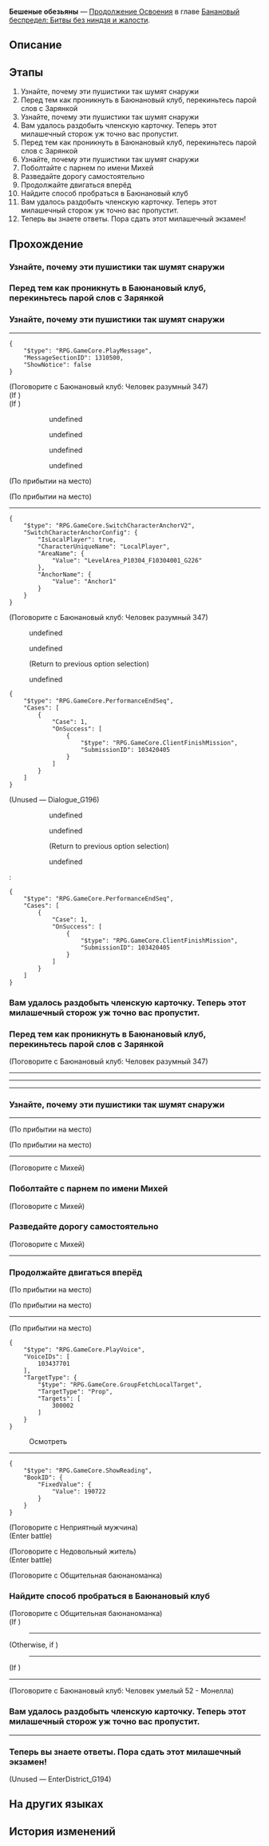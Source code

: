 {{Дополнить|Диалоги.}}
{{Миссия Инфобокс
|id              = 1034204
|Название        = 
|Изображение     = Миссия Освоения Бешеные обезьяны.png
|Тип             = Продолжение Освоения
|События         = 
|Глава           = Банановый беспредел: Битвы без ниндзя и жалости
|Условия         = Завершена [[Продолжение Освоения]] ''[[Четыреста бананов]]''
|Персонажи       = Баюнановый клуб: Человек разумный 347; Бутхилл; Михей; Общительная баюнаноманка; Первопроходец
|СтартЛокация    = [[Пенакония]] — [[Риф потока сновидений]]
|Локации         = Риф потока сновидений
|Предыдущая      = Четыреста бананов
|Следующая       = Заводной банан
|Награды         = Опыт Освоения*300; Звёздный нефрит*40; Очищенный эфир*3; Утраченный кристалл*3; Кредиты*30 000
}}
'''Бешеные обезьяны''' — [[Продолжение Освоения]] в главе [[Банановый беспредел: Битвы без ниндзя и жалости]].

==Описание==
{{Описание|В первозданном Мире грёз, куда не может дотянуться Семья, уже долгое время скрывается другой рейнджер по имени Бутхилл. С ним тоже случилось нечто странное: организация, которая именует себя Баюнановым клубом, захватила площадь в Рифе потока сновидений, чтобы пропагандировать причудливую идеологию Баюнановой обезьянки. Этот рейнджер с невыносимым характером, который вовсе и не желает, чтобы его выносили, начал собственную охоту. С помощью Зарянки он нашёл способ внедриться в Баюнановый клуб...}}

==Этапы==
# Узнайте, почему эти пушистики так шумят снаружи
# Перед тем как проникнуть в Баюнановый клуб, перекиньтесь парой слов с Зарянкой
# Узнайте, почему эти пушистики так шумят снаружи
# Вам удалось раздобыть членскую карточку. Теперь этот милашечный сторож уж точно вас пропустит.
# Перед тем как проникнуть в Баюнановый клуб, перекиньтесь парой слов с Зарянкой
# Узнайте, почему эти пушистики так шумят снаружи
# Поболтайте с парнем по имени Михей
# Разведайте дорогу самостоятельно
# Продолжайте двигаться вперёд
# Найдите способ пробраться в Баюнановый клуб
# Вам удалось раздобыть членскую карточку. Теперь этот милашечный сторож уж точно вас пропустит.
# Теперь вы знаете ответы. Пора сдать этот милашечный экзамен!

==Прохождение==
{{Дополнить}}

===Узнайте, почему эти пушистики так шумят снаружи===
{{Описание миссии|локация=Риф потока сновидений|Вам пришлось потратить очень много сил, чтобы заставить подконтрольный Семье мем перенести вас в эту глухомань. Здесь вы не нашли никаких зацепок, которые приблизили бы вас к цели, и погода была ужасная, но солодовый сок оказался вполне сносным.<br />Снаружи очень шумно. Может, на любовь напрашиваются?}}
{{Диалог Начало}}
:{{tx}}
{{Диалог Конец}}

===Перед тем как проникнуть в Баюнановый клуб, перекиньтесь парой слов с Зарянкой===
{{Описание миссии|локация=Риф потока сновидений|Наконец-то вы нашли зацепку. Эти милые пушистики считают обезьяну своим пращуром. В наше время кого только не принимают за собственных предков. Сегодня это обезьяна, а завтра - банан. Глядишь, однажды и вы сгодитесь на роль их прародителя.<br />Придумайте способ, как пробраться в их вотчину. Не знаете как? А эта штука у вас на поясе - просто побрякушка?}}
{{Диалог Начало}}
{{Диалог Конец}}

===Узнайте, почему эти пушистики так шумят снаружи===
{{Описание миссии|локация=Риф потока сновидений|Вам пришлось потратить очень много сил, чтобы заставить подконтрольный Семье мем перенести вас в эту глухомань. Здесь вы не нашли никаких зацепок, которые приблизили бы вас к цели, и погода была ужасная, но солодовый сок оказался вполне сносным.<br />Снаружи очень шумно. Может, на любовь напрашиваются?}}
{{Диалог Начало}}
----
<pre>{
	"$type": "RPG.GameCore.PlayMessage",
	"MessageSectionID": 1310500,
	"ShowNotice": false
}</pre>

;(Поговорите с Баюнановый клуб: Человек разумный 347)
;(If {{cx}}<!--SubMission Finish: 103420411-->)
;(If {{cx}}<!--SubMission not Finish: 103420411-->)
:<!--Unknown TalkSentence: 103437601-->
:<!--Unknown TalkSentence: 103437602-->
:<!--Unknown TalkSentence: 103437603-->
:<!--Unknown TalkSentence: 103437604-->
:<!--Unknown TalkSentence: 103437605-->
:<!--Unknown TalkSentence: 103437606-->
:<!--Unknown TalkSentence: 103437607-->
:<!--Unknown TalkSentence: 103437608-->
:<!--Unknown TalkSentence: 103437609-->
:<!--Unknown TalkSentence: 103437610-->
:<!--Unknown TalkSentence: 103437611-->
:<!--Unknown TalkSentence: 103437612-->
:<!--Unknown TalkSentence: 103437613-->
::{{Диалог|Стрелка}} undefined
::{{Диалог|Стрелка}} undefined
::{{Диалог|Стрелка}} undefined
::{{Диалог|Стрелка}} undefined
;(По прибытии на место)

;(По прибытии на место)
----
<!--Unknown TalkSentence: 103437201-->
<!--Unknown TalkSentence: 103437202-->
<pre>{
	"$type": "RPG.GameCore.SwitchCharacterAnchorV2",
	"SwitchCharacterAnchorConfig": {
		"IsLocalPlayer": true,
		"CharacterUniqueName": "LocalPlayer",
		"AreaName": {
			"Value": "LevelArea_P10304_F10304001_G226"
		},
		"AnchorName": {
			"Value": "Anchor1"
		}
	}
}</pre>

;(Поговорите с Баюнановый клуб: Человек разумный 347)
:{{tx}}
:{{Диалог|Стрелка}} undefined
:<!--Unknown TalkSentence: 103438006-->
::{{tx}}
:{{Диалог|Разговор}} undefined
:<!--Unknown TalkSentence: 103438004-->
::{{tx}}
:;(Return to previous option selection)
:{{Диалог|Выход}} undefined
<pre>{
	"$type": "RPG.GameCore.PerformanceEndSeq",
	"Cases": [
		{
			"Case": 1,
			"OnSuccess": [
				{
					"$type": "RPG.GameCore.ClientFinishMission",
					"SubmissionID": 103420405
				}
			]
		}
	]
}</pre>

;(Unused &mdash; Dialogue_G196)
:{{tx}}
::{{Диалог|Стрелка}} undefined
::<!--Unknown TalkSentence: 103438006-->
:::{{tx}}
::{{Диалог|Разговор}} undefined
::<!--Unknown TalkSentence: 103438004-->
:::{{tx}}
::;(Return to previous option selection)
::{{Диалог|Выход}} undefined
:<pre>{
	"$type": "RPG.GameCore.PerformanceEndSeq",
	"Cases": [
		{
			"Case": 1,
			"OnSuccess": [
				{
					"$type": "RPG.GameCore.ClientFinishMission",
					"SubmissionID": 103420405
				}
			]
		}
	]
}</pre>
{{Диалог Конец}}

===Вам удалось раздобыть членскую карточку. Теперь этот милашечный сторож уж точно вас пропустит.===
{{Описание миссии|локация=Риф потока сновидений|Наконец-то вы нашли зацепку. Эти милые пушистики считают обезьяну своим пращуром. В наше время кого только не принимают за собственных предков. Сегодня это обезьяна, а завтра - банан. Глядишь, однажды и вы сгодитесь на роль их прародителя.<br />Придумайте способ, как пробраться в их вотчину. Не знаете как? А эта штука у вас на поясе - просто побрякушка?}}
{{Диалог Начало}}
{{Диалог Конец}}

===Перед тем как проникнуть в Баюнановый клуб, перекиньтесь парой слов с Зарянкой===
{{Диалог Начало}}

;(Поговорите с Баюнановый клуб: Человек разумный 347)
----
<!--Unknown TalkSentence: 103438103-->
----
:{{tx}}
----
:{{tx}}
{{Диалог Конец}}

===Узнайте, почему эти пушистики так шумят снаружи===
{{Описание миссии|локация=Риф потока сновидений|Вам пришлось потратить очень много сил, чтобы заставить подконтрольный Семье мем перенести вас в эту глухомань. Здесь вы не нашли никаких зацепок, которые приблизили бы вас к цели, и погода была ужасная, но солодовый сок оказался вполне сносным.<br />Снаружи очень шумно. Может, на любовь напрашиваются?}}
{{Диалог Начало}}
----
:{{tx}}
;(По прибытии на место)

;(По прибытии на место)
:{{tx}}
----
:{{tx}}
<!--Unknown TalkSentence: 103436801-->

;(Поговорите с Михей)
{{Диалог Конец}}

===Поболтайте с парнем по имени Михей===
{{Описание миссии|локация=Риф потока сновидений|Вам пришлось потратить очень много сил, чтобы заставить подконтрольный Семье мем перенести вас в эту глухомань. Здесь вы не нашли никаких зацепок, которые приблизили бы к цели, и погода была ужасная, но солодовый сок оказался вполне сносным.<br />По идее, лидер должен понимать суть. Узнайте, насколько он разбирается в делах.}}
{{Диалог Начало}}

;(Поговорите с Михей)
:{{tx}}

{{Диалог Конец}}

===Разведайте дорогу самостоятельно===
{{Описание миссии|локация=Риф потока сновидений|Вам пришлось потратить очень много сил, чтобы заставить подконтрольный Семье мем перенести вас в эту глухомань. Здесь вы не нашли никаких зацепок, которые приблизили бы к цели, и погода была ужасная, но солодовый сок оказался вполне сносным.<br />Ничего не поделаешь, вам остаётся лишь искать зацепки. Всего один выстрел, а вы уже кругом должны, да?}}
{{Диалог Начало}}
<!--Unknown TalkSentence: 301020434-->

;(Поговорите с Михей)
----
<!--Unknown TalkSentence: 103437401-->
{{Диалог Конец}}

===Продолжайте двигаться вперёд===
{{Диалог Начало}}
;(По прибытии на место)

;(По прибытии на место)
:{{tx}}
----
:{{tx}}

;(По прибытии на место)
<pre>{
	"$type": "RPG.GameCore.PlayVoice",
	"VoiceIDs": [
		103437701
	],
	"TargetType": {
		"$type": "RPG.GameCore.GroupFetchLocalTarget",
		"TargetType": "Prop",
		"Targets": [
			300002
		]
	}
}</pre>

:{{Диалог|Изучение}} Осмотреть
----
<pre>{
	"$type": "RPG.GameCore.ShowReading",
	"BookID": {
		"FixedValue": {
			"Value": 190722
		}
	}
}</pre>

;(Поговорите с Неприятный мужчина)
:{{tx}}
;(Enter battle)
:{{Enemy List|Гончая с газировкой из труппы «Кошмарики»*2; Заводной Хулиган из труппы «Кошмарики»*2}}

;(Поговорите с Недовольный житель)
:{{tx}}
;(Enter battle)
:{{Enemy List|Гончая с газировкой из труппы «Кошмарики»*2; Заводной Хулиган из труппы «Кошмарики»*2}}


;(Поговорите с Общительная баюнаноманка)
:{{tx}}
{{Диалог Конец}}

===Найдите способ пробраться в Баюнановый клуб===
{{Описание миссии|локация=Риф потока сновидений|Наконец-то вы нашли зацепку. Эти милые пушистики считают обезьяну своим пращуром. В наше время кого только не принимают за собственных предков. Сегодня это обезьяна, а завтра - банан. Глядишь, однажды и вы сгодитесь на роль их прародителя.<br />Придумайте способ, как пробраться в их вотчину. Не знаете как? А эта штука у вас на поясе - просто побрякушка?}}
{{Диалог Начало}}

;(Поговорите с Общительная баюнаноманка)
;(If {{cx}}<!--SubMission Finish: 103420416-->)
:----
:<!--Unknown TalkSentence: 103438307-->
;(Otherwise, if {{cx}}<!--SubMission Finish: 103420410-->)
:----
:<!--Unknown TalkSentence: 103438307-->
;(If {{cx}}<!--SubMission Finish: 103420416-->)
----
<!--Unknown TalkSentence: 103438307-->

;(Поговорите с Баюнановый клуб: Человек умелый 52 - Монелла)
:{{tx}}
{{Диалог Конец}}

===Вам удалось раздобыть членскую карточку. Теперь этот милашечный сторож уж точно вас пропустит.===
{{Диалог Начало}}
----
:{{tx}}
{{Диалог Конец}}

===Теперь вы знаете ответы. Пора сдать этот милашечный экзамен!===
{{Диалог Начало}}

;(Unused &mdash; EnterDistrict_G194)
:{{tx}}
{{Диалог Конец}}

==На других языках==
{{На других языках
|en   = Reservoir Monkeys
|zhs  = 落水猴
|zht  = 霸猴橫行
|ja   = ゴミ溜めのサル
|ko   = 저수지의 원숭이들
|es   = Monos de reserva
|fr   = Reservoir Monkeys
|ru   = Бешеные обезьяны
|th   = ขบวนจ๋อไม่ถามชื่อ
|vi   = Khỉ Rơi Xuống Nước
|de   = Reservoir Monkeys
|id   = Monyet Basah Kuyup
|pt   = Macacos no Riacho
}}

==История изменений==
{{История изменений|2.7}}
